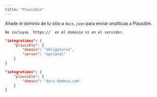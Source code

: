 ```yaml
---
title: "Plausible"
---
```


Añade el dominio de tu sitio a `docs.json` para enviar analíticas a Plausible.

<Info>

    No incluyas `https://` en el dominio ni en el servidor.

</Info>

<CodeGroup>

```json Opciones de analítica en docs.json
"integrations": {
    "plausible": {
        "domain": "obligatorio",
        "server": "opcional"
    }
}
```

```json Ejemplo
"integrations": {
    "plausible": {
        "domain": "docs.domain.com"
    }
}
```

</CodeGroup>
